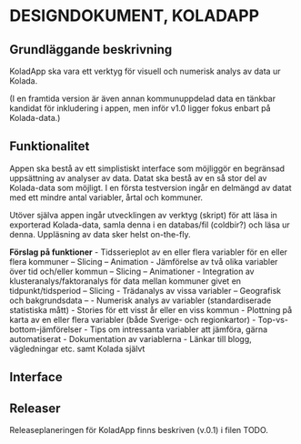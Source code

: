 DESIGNDOKUMENT, KOLADAPP
========================

Grundläggande beskrivning
-------------------------
KoladApp ska vara ett verktyg för visuell och numerisk analys av data ur Kolada.

(I en framtida version är även annan kommunuppdelad data en tänkbar kandidat för inkludering i appen, men inför v1.0 ligger fokus enbart på Kolada-data.)

Funktionalitet
--------------
Appen ska bestå av ett simplistiskt interface som möjliggör en begränsad uppsättning av analyser av data. Datat ska bestå av en så stor del av Kolada-data som möjligt. I en första testversion ingår en delmängd av datat med ett mindre antal variabler, årtal och kommuner.

Utöver själva appen ingår utvecklingen av verktyg (skript) för att läsa in exporterad Kolada-data, samla denna i en databas/fil (coldbir?) och läsa ur denna. Uppläsning av data sker helst on-the-fly.


**Förslag på funktioner**
- Tidsserieplot av en eller flera variabler för en eller flera kommuner
	-- Slicing
	-- Animation
- Jämförelse av två olika variabler över tid och/eller kommun
	-- Slicing
	-- Animationer
- Integration av klusteranalys/faktoranalys för data mellan kommuner givet en tidpunkt/tidsperiod
	-- Slicing
- Trädanalys av vissa variabler
	-- Geografisk och bakgrundsdata
	-- 
- Numerisk analys av variabler (standardiserade statistiska mått)
- Stories för ett visst år eller en viss kommun
- Plottning på karta av en eller flera variabler (både Sverige- och regionkartor)
- Top-vs-bottom-jämförelser
- Tips om intressanta variabler att jämföra, gärna automatiserat
- Dokumentation av variablerna
- Länkar till blogg, vägledningar etc. samt Kolada självt

Interface
---------



Releaser
--------
Releaseplaneringen för KoladApp finns beskriven (v.0.1) i filen TODO.